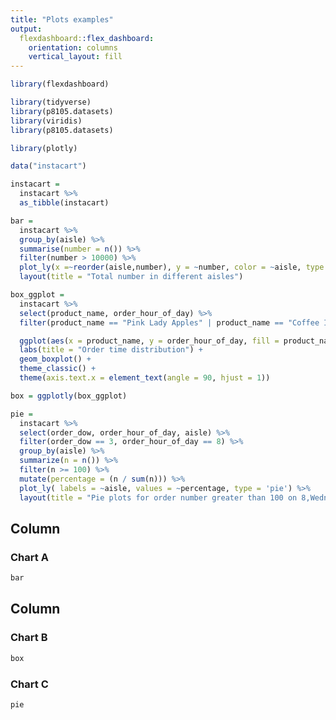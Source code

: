 ```yaml
---
title: "Plots examples"
output: 
  flexdashboard::flex_dashboard:
    orientation: columns
    vertical_layout: fill
---
```


```r
library(flexdashboard)
```

```r
library(tidyverse)
library(p8105.datasets)
library(viridis)
library(p8105.datasets)

library(plotly)

data("instacart")

instacart = 
  instacart %>% 
  as_tibble(instacart)
```

```r
bar = 
  instacart %>%
  group_by(aisle) %>%
  summarise(number = n()) %>%
  filter(number > 10000) %>% 
  plot_ly(x =~reorder(aisle,number), y = ~number, color = ~aisle, type = "bar") %>%
  layout(title = "Total number in different aisles")
```

```r

box_ggplot = 
  instacart %>%
  select(product_name, order_hour_of_day) %>%
  filter(product_name == "Pink Lady Apples" | product_name == "Coffee Ice Cream"|product_name == "Organic Celery Hearts"|product_name == "Spring Water"|product_name == "Bag of Organic Bananas") %>%

  ggplot(aes(x = product_name, y = order_hour_of_day, fill = product_name)) +
  labs(title = "Order time distribution") +
  geom_boxplot() +
  theme_classic() + 
  theme(axis.text.x = element_text(angle = 90, hjust = 1)) 

box = ggplotly(box_ggplot) 
```

```r
pie =
  instacart %>%
  select(order_dow, order_hour_of_day, aisle) %>% 
  filter(order_dow == 3, order_hour_of_day == 8) %>% 
  group_by(aisle) %>% 
  summarize(n = n()) %>% 
  filter(n >= 100) %>% 
  mutate(percentage = (n / sum(n))) %>% 
  plot_ly( labels = ~aisle, values = ~percentage, type = 'pie') %>%
  layout(title = "Pie plots for order number greater than 100 on 8,Wednesday")
```

Column {data-width=650}
-----------------------------------------------------------------------

### Chart A

```r
bar
```

Column {data-width=350}
-----------------------------------------------------------------------

### Chart B

```r
box
```

### Chart C

```r
pie
```

